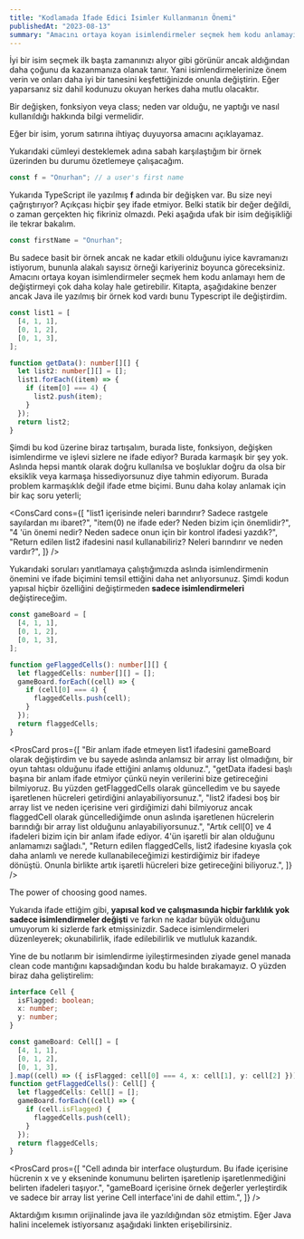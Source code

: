 ```yaml
---
title: "Kodlamada İfade Edici İsimler Kullanmanın Önemi"
publishedAt: "2023-08-13"
summary: "Amacını ortaya koyan isimlendirmeler seçmek hem kodu anlamayı hem de değiştirmeyi çok daha kolay hale getirebilir."
---
```


İyi bir isim seçmek ilk başta zamanınızı alıyor gibi görünür ancak aldığından daha çoğunu da kazanmanıza olanak tanır. Yani isimlendirmelerinize önem verin ve onları daha iyi bir tanesini keşfettiğinizde onunla değiştirin. Eğer yaparsanız siz dahil kodunuzu okuyan herkes daha mutlu olacaktır.

Bir değişken, fonksiyon veya class; neden var olduğu, ne yaptığı ve nasıl kullanıldığı hakkında bilgi vermelidir.

<Callout>
  Eğer bir isim, yorum satırına ihtiyaç duyuyorsa amacını açıklayamaz.
</Callout>

Yukarıdaki cümleyi desteklemek adına sabah karşılaştığım bir örnek üzerinden bu durumu özetlemeye çalışacağım.

```ts
const f = "Onurhan"; // a user's first name
```

Yukarıda TypeScript ile yazılmış **f** adında bir değişken var. Bu size neyi çağrıştırıyor? Açıkçası hiçbir şey ifade etmiyor. Belki statik bir değer değildi, o zaman gerçekten hiç fikriniz olmazdı. Peki aşağıda ufak bir isim değişikliği ile tekrar bakalım.

```ts
const firstName = "Onurhan";
```

Bu sadece basit bir örnek ancak ne kadar etkili olduğunu iyice kavramanızı istiyorum, bununla alakalı sayısız örneği kariyeriniz boyunca göreceksiniz.
Amacını ortaya koyan isimlendirmeler seçmek hem kodu anlamayı hem de değiştirmeyi çok daha kolay hale getirebilir.
Kitapta, aşağıdakine benzer ancak Java ile yazılmış bir örnek kod vardı bunu Typescript ile değiştirdim.

```ts
const list1 = [
  [4, 1, 1],
  [0, 1, 2],
  [0, 1, 3],
];

function getData(): number[][] {
  let list2: number[][] = [];
  list1.forEach((item) => {
    if (item[0] === 4) {
      list2.push(item);
    }
  });
  return list2;
}
```

Şimdi bu kod üzerine biraz tartışalım, burada liste, fonksiyon, değişken isimlendirme ve işlevi sizlere ne ifade ediyor? Burada karmaşık bir şey yok. Aslında hepsi mantık olarak doğru kullanılsa ve boşluklar doğru da olsa bir eksiklik veya karmaşa hissediyorsunuz diye tahmin ediyorum. Burada problem karmaşıklık değil ifade etme biçimi. Bunu daha kolay anlamak için bir kaç soru yeterli;

<ConsCard
  cons={[
    "list1 içerisinde neleri barındırır? Sadece rastgele sayılardan mı ibaret?",
    "item(0) ne ifade eder? Neden bizim için önemlidir?",
    "4 'ün önemi nedir? Neden sadece onun için bir kontrol ifadesi yazdık?",
    "Return edilen list2 ifadesini nasıl kullanabiliriz? Neleri barındırır ve neden vardır?",
  ]}
/>

Yukarıdaki soruları yanıtlamaya çalıştığımızda aslında isimlendirmenin önemini ve ifade biçimini temsil ettiğini daha net anlıyorsunuz. Şimdi kodun yapısal hiçbir özelliğini değiştirmeden **sadece isimlendirmeleri** değiştireceğim.

```ts
const gameBoard = [
  [4, 1, 1],
  [0, 1, 2],
  [0, 1, 3],
];

function geFlaggedCells(): number[][] {
  let flaggedCells: number[][] = [];
  gameBoard.forEach((cell) => {
    if (cell[0] === 4) {
      flaggedCells.push(cell);
    }
  });
  return flaggedCells;
}
```

<ProsCard
  pros={[
    "Bir anlam ifade etmeyen list1 ifadesini gameBoard olarak değiştirdim ve bu sayede aslında anlamsız bir array list olmadığını, bir oyun tahtası olduğunu ifade ettiğini anlamış oldunuz.",
    "getData ifadesi başlı başına bir anlam ifade etmiyor çünkü neyin verilerini bize getireceğini bilmiyoruz. Bu yüzden getFlaggedCells olarak güncelledim ve bu sayede işaretlenen hücreleri getirdiğini anlayabiliyorsunuz.",
    "list2 ifadesi boş bir array list ve neden içerisine veri girdiğimizi dahi bilmiyoruz ancak flaggedCell olarak güncellediğimde onun aslında işaretlenen hücrelerin barındığı bir array list olduğunu anlayabiliyorsunuz.",
    "Artık cell[0] ve 4 ifadeleri bizim için bir anlam ifade ediyor. 4'ün işaretli bir alan olduğunu anlamamızı sağladı.",
    "Return edilen flaggedCells, list2 ifadesine kıyasla çok daha anlamlı ve nerede kullanabileceğimizi kestirdiğimiz bir ifadeye dönüştü. Onunla birlikte artık işaretli hücreleri bize getireceğini biliyoruz.",
  ]}
/>

<Callout>The power of choosing good names.</Callout>

Yukarıda ifade ettiğim gibi, **yapısal kod ve çalışmasında hiçbir farklılık yok sadece isimlendirmeler değişti** ve farkın ne kadar büyük olduğunu umuyorum ki sizlerde fark etmişsinizdir. Sadece isimlendirmeleri düzenleyerek; okunabilirlik, ifade edilebilirlik ve mutluluk kazandık.

Yine de bu notlarım bir isimlendirme iyileştirmesinden ziyade genel manada clean code mantığını kapsadığından kodu bu halde bırakamayız. O yüzden biraz daha geliştirelim:

```ts
interface Cell {
  isFlagged: boolean;
  x: number;
  y: number;
}

const gameBoard: Cell[] = [
  [4, 1, 1],
  [0, 1, 2],
  [0, 1, 3],
].map((cell) => ({ isFlagged: cell[0] === 4, x: cell[1], y: cell[2] }));
function getFlaggedCells(): Cell[] {
  let flaggedCells: Cell[] = [];
  gameBoard.forEach((cell) => {
    if (cell.isFlagged) {
      flaggedCells.push(cell);
    }
  });
  return flaggedCells;
}
```

<ProsCard
  pros={[
    "Cell adında bir interface oluşturdum. Bu ifade içerisine hücrenin x ve y ekseninde konumunu belirten işaretlenip işaretlenmediğini belirten ifadeleri taşıyor.",
    "gameBoard içerisine örnek değerler yerleştirdik ve sadece bir array list yerine Cell interface'ini de dahil ettim.",
  ]}
/>

Aktardığım kısımın orijinalinde java ile yazıldığından söz etmiştim. Eğer Java halini incelemek istiyorsanız aşağıdaki linkten erişebilirsiniz.

<LinkCard
  title="Meaningful Names - Use Intention-Revealing Names"
  link="https://github.com/jnguyen095/clean-code/issues/2"
/>
